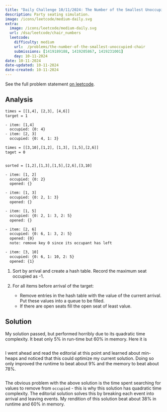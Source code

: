 ```yaml
---
title: "Daily Challenge 10/11/2024: The Number of the Smallest Unoccupied Chair"
description: Party seating simulation.
image: /icons/leetcode/medium-daily.svg
extra:  
  image: /icons/leetcode/medium-daily.svg
  url: /dsa/leetcode/chair_numbers
  leetcode:
    difficulty: medium
    url:  /problems/the-number-of-the-smallest-unoccupied-chair
    submissions: [1419189188, 1419205867, 1419231001]
    day: 10-11-2024
date: 10-11-2024
date-updated: 10-11-2024
date-created: 10-11-2024
---
```


See the full problem statement [on leetcode](https://leetcode.com/problems/the-number-of-the-smallest-unoccupied-chair/description/?envType=daily-question&envId=2024-10-11).


## Analysis

```default
times = [[1,4], [2,3], [4,6]]
target = 1

- item: [1,4]
  occupied: {0: 4}
- item: [2, 3]
  occupied: {0: 4, 1: 3}
```


```default
times = [[3,10],[1,2], [1,3], [1,5],[2,6]]
taget = 0


sorted = [1,2],[1,3],[1,5],[2,6],[3,10]

- item: [1, 2]
  occupied: {0: 2}
  opened: {}

- item: [1, 3]
  occupied: {0: 2, 1: 3}
  opened: {}

- item: [1, 5]
  occupied: {0: 2, 1: 3, 2: 5}
  opened: {}

- item: [2, 6]
  occupied: {0: 6, 1: 3, 2: 5}
  opened: {0}
  note: remove key 0 since its occupant has left

- item: [3, 10]
  occupied: {0: 6, 1: 10, 2: 5}
  opened: {1}
```


1. Sort by arrival and create a hash table. Record the maximum 
   seat occupied as -1.

2. For all items before arrival of the target:
   - Remove entries in the hash table with the value of the current arrival.
     Put these values into a queue to be filled.
   - If there are open seats fill the open seat of least value.


## Solution

My solution passed, but performed horribly due to its quadratic time 
complexity. It beat only $5\%$ in run-time but $60\%$ in memory. Here it is


```.python
```

I went ahead and read the editorial at this point and learned about min-heaps
and noticed that this could optimize my current solution. Doing so only 
improved the runtime to beat about $9\%$ and the memory to beat about $78\%$.

```.python
```

The obvious problem with the above solution is the time spent searching for 
values to remove from ``occupied`` - this is why this solution has quadratic 
time complexity. The editorial solution solves this by breaking each event into
arrival and leaving events. My rendition of this solution beat about 
$38\%$ in runtime and $60\%$ in memory.

```.python

```




